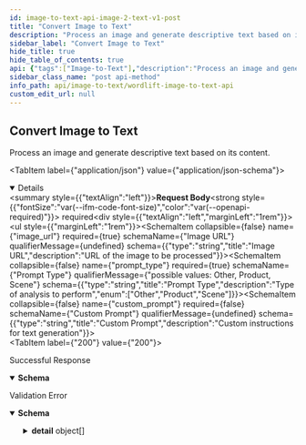 ```yaml
---
id: image-to-text-api-image-2-text-v1-post
title: "Convert Image to Text"
description: "Process an image and generate descriptive text based on its content."
sidebar_label: "Convert Image to Text"
hide_title: true
hide_table_of_contents: true
api: {"tags":["Image-to-Text"],"description":"Process an image and generate descriptive text based on its content.","operationId":"image_to_text_api_image_2_text_v1_post","requestBody":{"content":{"application/json":{"schema":{"properties":{"image_url":{"type":"string","title":"Image URL","description":"URL of the image to be processed"},"prompt_type":{"type":"string","title":"Prompt Type","description":"Type of analysis to perform","enum":["Other","Product","Scene"]},"custom_prompt":{"type":"string","title":"Custom Prompt","description":"Custom instructions for text generation"}},"type":"object","required":["image_url","prompt_type"],"title":"ImageToTextRequest"}}},"required":true},"responses":{"200":{"description":"Successful Response","content":{"application/json":{"schema":{"properties":{"text":{"type":"string","title":"Text","description":"Generated text description of the image"}},"type":"object","required":["text"],"title":"ImageToTextResponse"}}}},"422":{"description":"Validation Error","content":{"application/json":{"schema":{"properties":{"detail":{"items":{"properties":{"loc":{"items":{"anyOf":[{"type":"string"},{"type":"integer"}]},"type":"array","title":"Location"},"msg":{"type":"string","title":"Message"},"type":{"type":"string","title":"Error Type"}},"type":"object","required":["loc","msg","type"],"title":"ValidationError"},"type":"array","title":"Detail"}},"type":"object","title":"HTTPValidationError"}}}}},"security":[{"ApiKey":[]}],"method":"post","path":"/image-2-text-v1","servers":[{"url":"https://api.wordlift.io","description":"WordLift Image-to-Text API"}],"securitySchemes":{"ApiKey":{"type":"apiKey","in":"header","name":"authorization"}},"jsonRequestBodyExample":{"image_url":"https://example.com/path/to/image.jpg","prompt_type":"Other","custom_prompt":"Generate concise and descriptive text for the image"},"info":{"title":"WordLift Image-to-Text API","description":"API for converting images into text descriptions using AI technology.","version":"1.0.0"},"postman":{"name":"Convert Image to Text","description":{"content":"Process an image and generate descriptive text based on its content.","type":"text/plain"},"url":{"path":["image-2-text-v1"],"host":["{{baseUrl}}"],"query":[],"variable":[]},"header":[{"key":"Content-Type","value":"application/json"},{"key":"Accept","value":"application/json"}],"method":"POST","body":{"mode":"raw","raw":"\"\"","options":{"raw":{"language":"json"}}},"auth":{"type":"apikey","apikey":[{"type":"any","value":"authorization","key":"key"},{"type":"any","value":"<API Key>","key":"value"},{"type":"any","value":"header","key":"in"}]}}}
sidebar_class_name: "post api-method"
info_path: api/image-to-text/wordlift-image-to-text-api
custom_edit_url: null
---
```



## Convert Image to Text

Process an image and generate descriptive text based on its content.

<MimeTabs><TabItem label={"application/json"} value={"application/json-schema"}><details style={{}} data-collapsed={false} open={true}><summary style={{"textAlign":"left"}}><strong>Request Body</strong><strong style={{"fontSize":"var(--ifm-code-font-size)","color":"var(--openapi-required)"}}> required</strong></summary><div style={{"textAlign":"left","marginLeft":"1rem"}}></div><ul style={{"marginLeft":"1rem"}}><SchemaItem collapsible={false} name={"image_url"} required={true} schemaName={"Image URL"} qualifierMessage={undefined} schema={{"type":"string","title":"Image URL","description":"URL of the image to be processed"}}></SchemaItem><SchemaItem collapsible={false} name={"prompt_type"} required={true} schemaName={"Prompt Type"} qualifierMessage={"possible values: Other, Product, Scene"} schema={{"type":"string","title":"Prompt Type","description":"Type of analysis to perform","enum":["Other","Product","Scene"]}}></SchemaItem><SchemaItem collapsible={false} name={"custom_prompt"} required={false} schemaName={"Custom Prompt"} qualifierMessage={undefined} schema={{"type":"string","title":"Custom Prompt","description":"Custom instructions for text generation"}}></SchemaItem></ul></details></TabItem></MimeTabs><div><ApiTabs><TabItem label={"200"} value={"200"}><div>

Successful Response

</div><div><MimeTabs schemaType={"response"}><TabItem label={"application/json"} value={"application/json"}><SchemaTabs><TabItem label={"Schema"} value={"Schema"}><details style={{}} data-collapsed={false} open={true}><summary style={{"textAlign":"left"}}><strong>Schema</strong></summary><div style={{"textAlign":"left","marginLeft":"1rem"}}></div><ul style={{"marginLeft":"1rem"}}><SchemaItem collapsible={false} name={"text"} required={true} schemaName={"Text"} qualifierMessage={undefined} schema={{"type":"string","title":"Text","description":"Generated text description of the image"}}></SchemaItem></ul></details></TabItem><TabItem label={"Example (from schema)"} value={"Example (from schema)"}><ResponseSamples responseExample={"{\n  \"text\": \"A healthcare professional conducting a remote eye examination via video call, helping a patient access eyecare services remotely.\"\n}"} language={"json"}></ResponseSamples></TabItem></SchemaTabs></TabItem></MimeTabs></div></TabItem><TabItem label={"422"} value={"422"}><div>

Validation Error

</div><div><MimeTabs schemaType={"response"}><TabItem label={"application/json"} value={"application/json"}><SchemaTabs><TabItem label={"Schema"} value={"Schema"}><details style={{}} data-collapsed={false} open={true}><summary style={{"textAlign":"left"}}><strong>Schema</strong></summary><div style={{"textAlign":"left","marginLeft":"1rem"}}></div><ul style={{"marginLeft":"1rem"}}><SchemaItem collapsible={true} className={"schemaItem"}><details style={{}}><summary style={{}}><strong>detail</strong><span style={{"opacity":"0.6"}}> object[]</span></summary><div style={{"marginLeft":"1rem"}}><li><div style={{"fontSize":"var(--ifm-code-font-size)","opacity":"0.6","marginLeft":"-.5rem","paddingBottom":".5rem"}}>Array [</div></li><SchemaItem collapsible={true} className={"schemaItem"}><details style={{}}><summary style={{}}><strong>loc</strong><span style={{"opacity":"0.6"}}> object[]</span><strong style={{"fontSize":"var(--ifm-code-font-size)","color":"var(--openapi-required)"}}> required</strong></summary><div style={{"marginLeft":"1rem"}}><li><div style={{"fontSize":"var(--ifm-code-font-size)","opacity":"0.6","marginLeft":"-.5rem","paddingBottom":".5rem"}}>Array [</div></li><div><span className={"badge badge--info"}>anyOf</span><SchemaTabs><TabItem label={"MOD1"} value={"0-item-properties"}><div style={{"marginTop":".5rem","marginBottom":".5rem","marginLeft":"1rem"}}>

string

</div></TabItem><TabItem label={"MOD2"} value={"1-item-properties"}><div style={{"marginTop":".5rem","marginBottom":".5rem","marginLeft":"1rem"}}>

integer

</div></TabItem></SchemaTabs></div><li><div style={{"fontSize":"var(--ifm-code-font-size)","opacity":"0.6","marginLeft":"-.5rem"}}>]</div></li></div></details></SchemaItem><SchemaItem collapsible={false} name={"msg"} required={true} schemaName={"Message"} qualifierMessage={undefined} schema={{"type":"string","title":"Message"}}></SchemaItem><SchemaItem collapsible={false} name={"type"} required={true} schemaName={"Error Type"} qualifierMessage={undefined} schema={{"type":"string","title":"Error Type"}}></SchemaItem><li><div style={{"fontSize":"var(--ifm-code-font-size)","opacity":"0.6","marginLeft":"-.5rem"}}>]</div></li></div></details></SchemaItem></ul></details></TabItem><TabItem label={"Example (from schema)"} value={"Example (from schema)"}><ResponseSamples responseExample={"{\n  \"detail\": [\n    {\n      \"loc\": [\n        \"string\",\n        0\n      ],\n      \"msg\": \"string\",\n      \"type\": \"string\"\n    }\n  ]\n}"} language={"json"}></ResponseSamples></TabItem></SchemaTabs></TabItem></MimeTabs></div></TabItem></ApiTabs></div>